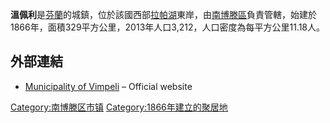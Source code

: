 '''溫佩利'''是[[芬蘭|芬蘭]]的城鎮，位於該國西部[[拉帕湖|拉帕湖]]東岸，由[[南博滕區|南博滕區]]負責管轄，始建於1866年，面積329平方公里，2013年人口3,212，人口密度為每平方公里11.18人。

==外部連結==
*[http://www.vimpeli.fi/ Municipality of Vimpeli] {{Wayback|url=http://www.vimpeli.fi/ |date=20200616191313 }} – Official website

{{Finland-geo-stub}}
[[Category:南博滕区市镇|Category:南博滕区市镇]]
[[Category:1866年建立的聚居地|Category:1866年建立的聚居地]]